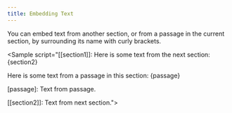```yaml
---
title: Embedding Text
---
```



You can embed text from another section, or from a passage in the current section, by surrounding its name with curly brackets.

<Sample script="[[section1]]:
Here is some text from the next section: {section2}

Here is some text from a passage in this section: {passage}

[passage]:
Text from passage.

[[section2]]:
Text from next section."></Sample>